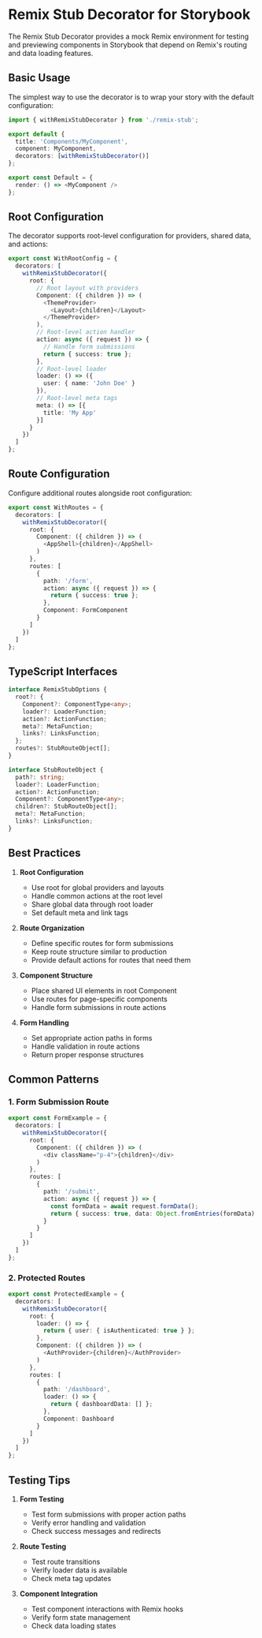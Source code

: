 # Remix Stub Decorator for Storybook

The Remix Stub Decorator provides a mock Remix environment for testing and previewing components in Storybook that depend on Remix's routing and data loading features.

## Basic Usage

The simplest way to use the decorator is to wrap your story with the default configuration:

```typescript
import { withRemixStubDecorator } from './remix-stub';

export default {
  title: 'Components/MyComponent',
  component: MyComponent,
  decorators: [withRemixStubDecorator()]
};

export const Default = {
  render: () => <MyComponent />
};
```

## Root Configuration

The decorator supports root-level configuration for providers, shared data, and actions:

```typescript
export const WithRootConfig = {
  decorators: [
    withRemixStubDecorator({
      root: {
        // Root layout with providers
        Component: ({ children }) => (
          <ThemeProvider>
            <Layout>{children}</Layout>
          </ThemeProvider>
        ),
        // Root-level action handler
        action: async ({ request }) => {
          // Handle form submissions
          return { success: true };
        },
        // Root-level loader
        loader: () => ({
          user: { name: 'John Doe' }
        }),
        // Root-level meta tags
        meta: () => [{
          title: 'My App'
        }]
      }
    })
  ]
};
```

## Route Configuration

Configure additional routes alongside root configuration:

```typescript
export const WithRoutes = {
  decorators: [
    withRemixStubDecorator({
      root: {
        Component: ({ children }) => (
          <AppShell>{children}</AppShell>
        )
      },
      routes: [
        {
          path: '/form',
          action: async ({ request }) => {
            return { success: true };
          },
          Component: FormComponent
        }
      ]
    })
  ]
};
```

## TypeScript Interfaces

```typescript
interface RemixStubOptions {
  root?: {
    Component?: ComponentType<any>;
    loader?: LoaderFunction;
    action?: ActionFunction;
    meta?: MetaFunction;
    links?: LinksFunction;
  };
  routes?: StubRouteObject[];
}

interface StubRouteObject {
  path?: string;
  loader?: LoaderFunction;
  action?: ActionFunction;
  Component?: ComponentType<any>;
  children?: StubRouteObject[];
  meta?: MetaFunction;
  links?: LinksFunction;
}
```

## Best Practices

1. **Root Configuration**
   - Use root for global providers and layouts
   - Handle common actions at the root level
   - Share global data through root loader
   - Set default meta and link tags

2. **Route Organization**
   - Define specific routes for form submissions
   - Keep route structure similar to production
   - Provide default actions for routes that need them

3. **Component Structure**
   - Place shared UI elements in root Component
   - Use routes for page-specific components
   - Handle form submissions in route actions

4. **Form Handling**
   - Set appropriate action paths in forms
   - Handle validation in route actions
   - Return proper response structures

## Common Patterns

### 1. Form Submission Route

```typescript
export const FormExample = {
  decorators: [
    withRemixStubDecorator({
      root: {
        Component: ({ children }) => (
          <div className="p-4">{children}</div>
        )
      },
      routes: [
        {
          path: '/submit',
          action: async ({ request }) => {
            const formData = await request.formData();
            return { success: true, data: Object.fromEntries(formData) };
          }
        }
      ]
    })
  ]
};
```

### 2. Protected Routes

```typescript
export const ProtectedExample = {
  decorators: [
    withRemixStubDecorator({
      root: {
        loader: () => {
          return { user: { isAuthenticated: true } };
        },
        Component: ({ children }) => (
          <AuthProvider>{children}</AuthProvider>
        )
      },
      routes: [
        {
          path: '/dashboard',
          loader: () => {
            return { dashboardData: [] };
          },
          Component: Dashboard
        }
      ]
    })
  ]
};
```

## Testing Tips

1. **Form Testing**
   - Test form submissions with proper action paths
   - Verify error handling and validation
   - Check success messages and redirects

2. **Route Testing**
   - Test route transitions
   - Verify loader data is available
   - Check meta tag updates

3. **Component Integration**
   - Test component interactions with Remix hooks
   - Verify form state management
   - Check data loading states